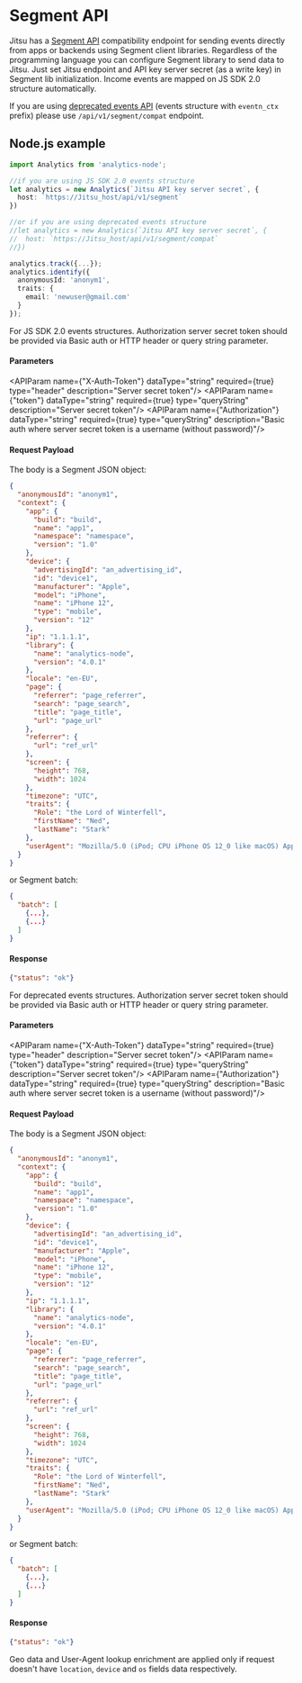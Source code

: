 # Segment API

Jitsu has a [Segment API](https://segment.com/docs/connections/sources/catalog/libraries/server/http-api/) compatibility endpoint for sending
events directly from apps or backends using Segment client libraries. Regardless of the programming language you can configure Segment library to send data to Jitsu.
Just set Jitsu endpoint and API key server secret (as a write key) in Segment lib initialization. Income events are mapped on JS SDK 2.0 structure automatically.

<Hint>
  If you are using <a href="/docs/sending-data/javascript-reference">deprecated events API</a> (events structure with <code inline="true">eventn_ctx</code> prefix) please use <code inline="true">/api/v1/segment/compat</code> endpoint.
</Hint>


## Node.js example
```typescript
import Analytics from 'analytics-node';

//if you are using JS SDK 2.0 events structure
let analytics = new Analytics(`Jitsu API key server secret`, {
  host: `https://Jitsu_host/api/v1/segment`
})

//or if you are using deprecated events structure
//let analytics = new Analytics(`Jitsu API key server secret`, {
//  host: `https://Jitsu_host/api/v1/segment/compat`
//})

analytics.track({...});
analytics.identify({
  anonymousId: 'anonym1',
  traits: {
    email: 'newuser@gmail.com'
  }
});
```

<APIMethod method="POST" path="/api/v1/segment" title="Segment API endpoint"/>

For JS SDK 2.0 events structures. Authorization server secret token should be provided via Basic auth or HTTP header or query string parameter.

<h4>Parameters</h4>

<APIParam name={"X-Auth-Token"} dataType="string" required={true} type="header" description="Server secret token"/>
<APIParam name={"token"} dataType="string" required={true} type="queryString" description="Server secret token"/>
<APIParam name={"Authorization"} dataType="string" required={true} type="queryString" description="Basic auth where server secret token is a username (without password)"/>

<h4>Request Payload</h4>

The body is a Segment JSON object:

```json
{
  "anonymousId": "anonym1",
  "context": {
    "app": {
      "build": "build",
      "name": "app1",
      "namespace": "namespace",
      "version": "1.0"
    },
    "device": {
      "advertisingId": "an_advertising_id",
      "id": "device1",
      "manufacturer": "Apple",
      "model": "iPhone",
      "name": "iPhone 12",
      "type": "mobile",
      "version": "12"
    },
    "ip": "1.1.1.1",
    "library": {
      "name": "analytics-node",
      "version": "4.0.1"
    },
    "locale": "en-EU",
    "page": {
      "referrer": "page_referrer",
      "search": "page_search",
      "title": "page_title",
      "url": "page_url"
    },
    "referrer": {
      "url": "ref_url"
    },
    "screen": {
      "height": 768,
      "width": 1024
    },
    "timezone": "UTC",
    "traits": {
      "Role": "the Lord of Winterfell",
      "firstName": "Ned",
      "lastName": "Stark"
    },
    "userAgent": "Mozilla/5.0 (iPod; CPU iPhone OS 12_0 like macOS) AppleWebKit/602.1.50 (KHTML, like Gecko) Version/12.0 Mobile/14A5335d Safari/602.1.50"
  }
}
```

or Segment batch:

```json
{
  "batch": [
    {...},
    {...}
  ]
}
```

<h4>Response</h4>

```json
{"status": "ok"}
```

<APIMethod method="POST" path="/api/v1/segment/compat" title="Segment API endpoint with deprecated events structures compatibility"/>

For deprecated events structures. Authorization server secret token should be provided via Basic auth or HTTP header or query string parameter.

<h4>Parameters</h4>

<APIParam name={"X-Auth-Token"} dataType="string" required={true} type="header" description="Server secret token"/>
<APIParam name={"token"} dataType="string" required={true} type="queryString" description="Server secret token"/>
<APIParam name={"Authorization"} dataType="string" required={true} type="queryString" description="Basic auth where server secret token is a username (without password)"/>

<h4>Request Payload</h4>

The body is a Segment JSON object:

```json
{
  "anonymousId": "anonym1",
  "context": {
    "app": {
      "build": "build",
      "name": "app1",
      "namespace": "namespace",
      "version": "1.0"
    },
    "device": {
      "advertisingId": "an_advertising_id",
      "id": "device1",
      "manufacturer": "Apple",
      "model": "iPhone",
      "name": "iPhone 12",
      "type": "mobile",
      "version": "12"
    },
    "ip": "1.1.1.1",
    "library": {
      "name": "analytics-node",
      "version": "4.0.1"
    },
    "locale": "en-EU",
    "page": {
      "referrer": "page_referrer",
      "search": "page_search",
      "title": "page_title",
      "url": "page_url"
    },
    "referrer": {
      "url": "ref_url"
    },
    "screen": {
      "height": 768,
      "width": 1024
    },
    "timezone": "UTC",
    "traits": {
      "Role": "the Lord of Winterfell",
      "firstName": "Ned",
      "lastName": "Stark"
    },
    "userAgent": "Mozilla/5.0 (iPod; CPU iPhone OS 12_0 like macOS) AppleWebKit/602.1.50 (KHTML, like Gecko) Version/12.0 Mobile/14A5335d Safari/602.1.50"
  }
}
```

or Segment batch:

```json
{
  "batch": [
    {...},
    {...}
  ]
}
```

<h4>Response</h4>

```json
{"status": "ok"}
```

<Hint>
    Geo data and User-Agent lookup enrichment are applied only if request doesn't have <code inline="true">location</code>, <code inline="true">device</code> and <code inline="true">os</code> fields data respectively.
</Hint>